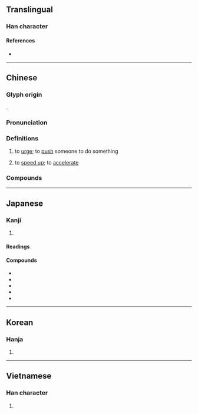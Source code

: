 {{character info/new}}
==Translingual==

===Han character===
{{Han char|rn=9|rad=人|as=11|sn=13|four=22214|canj=OUOG|ids=⿰亻崔}}

====References====
* {{Han ref|kx=0114.090|dkj=01005|dj=0242.170|hdz=10211.070|uh=50AC|ud=20652|bh=B6CA|bd=46794}}

----

==Chinese==
{{zh-forms}}

===Glyph origin===
{{Han etym}}
{{Han compound|人|alt1=亻|t1=person|崔|ls=psc|c1=s|c2=p}}.

===Pronunciation===
{{zh-pron
|m=cuī
|ma=Zh-cui.ogg
|c=ceoi1
|h=pfs=chhûi
|md=
|mn=chhui
|mn-t=cui1
|w=
|mc=y
|oc=y
|cat=v
}}

===Definitions===
{{zh-hanzi}}

# to [[urge]]; to [[push]] someone to do something
#: {{zh-x|點解 我 成{seng4}日 要 催 你 㗎？|Why do I always have to urge you?|C}}
# to [[speed up]]; to [[accelerate]]

===Compounds===
{{zh-der|三催四請|催併|催促|催化|催化劑|催吐劑|催告|催告書|催命|催命符|催命鬼|催奶|催批|催明鳥|催淚彈|催淚瓦斯|催熟|催生|催產|催眠|催眠劑|催眠曲|催眠術|催督|催科|催租|催花雨|催芽|催討|催請|催趲|催辦|催迫|催逼|催青|催魂|公示催告|督催|碎催|羯鼓催花|臘鼓頻催|頻催|風催電}}

{{zh-cat|Elementary}}

----

==Japanese==

===Kanji===
{{ja-kanji|grade=c|rs=人11}}

# {{defn|lang=ja|sort=人11}}

====Readings====
{{ja-readings
|goon=せ
|kanon=さい
|kun=もよ.お-す, うなが-す
}}

====Compounds====
* {{ja-r|催告|さいこく}}
* {{ja-r|催促|さいそく}}
* {{ja-r|催眠術|さいみんじゅつ}}
* {{ja-r|催涙|さいるい}}
* {{ja-r|催涙弾|さいるいだん}}

----

==Korean==

===Hanja===
{{ko-hanja|hangeul=최|rv=choe|mr=ch'oe}}

# {{defn|lang=ko|sort=人11}}

----

==Vietnamese==

===Han character===
{{vi-hantu|[[thôi]], [[thòi]], [[thui]]|rs=人11}}

# {{defn|lang=vi|sort=人11}}